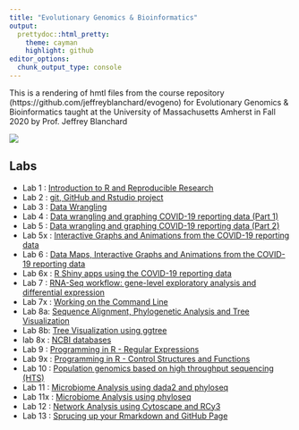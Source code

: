 ```yaml
---
title: "Evolutionary Genomics & Bioinformatics"
output:
  prettydoc::html_pretty:
    theme: cayman
    highlight: github
editor_options: 
  chunk_output_type: console
---
```


This is a rendering of hmtl files from the course repository  (https://github.com/jeffreyblanchard/evogeno) for Evolutionary Genomics & Bioinformatics taught at the University of Massachusetts Amherst in Fall 2020 by Prof. Jeffrey Blanchard

![](images/HF_portrait3.png)

## Labs

* Lab 1 : [Introduction to R and Reproducible Research](EvoGeno_Lab1.html)
* Lab 2 : [git, GitHub and Rstudio project](EvoGeno_Lab2_GitHub.html)
* Lab 3 : [Data Wrangling](EvoGeno_Lab3_Data_Wrangling.html)
* Lab 4 : [Data wrangling and graphing COVID-19 reporting data (Part 1)](EvoGeno_Lab4_covid.html)
* Lab 5 : [Data wrangling and graphing COVID-19 reporting data (Part 2)](EvoGeno_Lab5_covid.html)
* Lab 5x : [Interactive Graphs and Animations from the COVID-19 reporting data](EvoGeno_Lab5x_interactive_graphs.html)
* Lab 6 : [Data Maps, Interactive Graphs and Animations from the COVID-19 reporting data](EvoGeno_Lab6_maps.html)
* Lab 6x : [R Shiny apps using the COVID-19 reporting data](EvoGeno_Lab6x_Shiny.html)
* Lab 7 : [RNA-Seq workflow: gene-level exploratory analysis and differential expression](EvoGeno_Lab7_rnaseq.html)
* Lab 7x : [Working on the Command Line](EvoGeno_Lab7x_cmd.html)
* Lab 8a: [Sequence Alignment, Phylogenetic Analysis and Tree Visualization](EvoGeno_Lab8_phylogenetic.html)
* Lab 8b: [Tree Visualization using ggtree](ggtree_tutorial.html)
* lab 8x : [NCBI databases](EvoGeno_Lab8x_blast_msa.html)
* Lab 9 : [Programming in R - Regular Expressions](EvoGeno_Lab9_stringr.html)
* Lab 9x : [Programming in R - Control Structures and Functions](EvoGeno_Lab9x_progR_loops.html)
* Lab 10 : [Population genomics based on high throughput sequencing (HTS)](EvoGeno_Lab10_SNP.html)
* Lab 11 : [Microbiome Analysis using dada2 and phyloseq](EvoGeno_Lab11_dada2.html)
* Lab 11x : [Microbiome Analysis using phyloseq](EvoGeno_Lab11x_phyloseq.html)
* Lab 12 : [Network Analysis using Cytoscape and RCy3](EvoGeno_Lab12_cytoscape.html)
* Lab 13 : [Sprucing up your Rmarkdown and GitHub Page](EvoGeno_Lab13_pretty.html)
